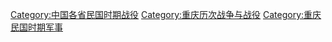 [[Category:中国各省民国时期战役|Category:中国各省民国时期战役]]
[[Category:重庆历次战争与战役|Category:重庆历次战争与战役]]
[[Category:重庆民国时期军事|Category:重庆民国时期军事]]